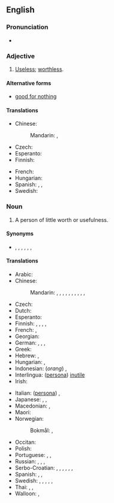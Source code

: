 {{also|good for nothing}}
==English==

===Pronunciation===
* {{audio|en-us-good-for-nothing.ogg|Audio (US)|lang=en}}

===Adjective===
{{en-adj|-}}

# {{lb|en|idiomatic}} [[useless|Useless]]; [[worthless]].

====Alternative forms====
* [[good for nothing]]

====Translations====
{{trans-top|useless, worthless}}
* Chinese:
*: Mandarin: {{t+|cmn|沒用}}, {{t+|cmn|没用|tr=méiyòng}}
* Czech: {{t+|cs|budižkničemu}}
* Esperanto: {{t|eo|sentaŭga}}
* Finnish: {{t+|fi|kelvoton}}
{{trans-mid}}
* French: {{t+|fr|bon à rien|m}}
* Hungarian: {{t+|hu|haszontalan}}
* Spanish: {{t|es|inútil}}, {{t|es|bueno para nada|m}}, {{t|es|buena para nada|f}}
* Swedish: {{t+|sv|oduglig}}
{{trans-bottom}}

===Noun===
{{en-noun|head=[[good]]-[[for]]-[[nothing]]}}

# A person of little worth or usefulness.

====Synonyms====
* {{l|en|ne'er-do-well}}, {{l|en|no-good}}, {{l|en|no-mark}}, {{l|en|nonentity}}, {{l|en|cipher}}, {{l|en|do-nothing}}, {{l|en|faineant}}

====Translations====
{{trans-top|person of little worth or usefulness}}
* Arabic: {{t-needed|ar}}
* Chinese:
*: Mandarin: {{t+|cmn|一無是處|sc=Hani}}, {{t+|cmn|一无是处|tr=yīwúshìchù|sc=Hani}}, {{t+|cmn|不稂不莠|tr=bùlángbùyǒu|sc=Hani}}, {{t+|cmn|窩囊|sc=Hani}}, {{t+|cmn|窝囊|tr=wōnang|sc=Hani}}, {{t+|cmn|沒出息|sc=Hani}}, {{t+|cmn|没出息|tr=méi chūxi|sc=Hani}}, {{t|cmn|玩兒鬧|sc=Hani}}, {{t|cmn|玩儿闹|tr=wánrnào|sc=Hani}}, {{t|cmn|不是東西|sc=Hani}}, {{t|cmn|不是东西|tr=bù shì dōngxi|sc=Hani}}
* Czech: {{t+|cs|budižkničemu|m}}
* Dutch: {{t+|nl|nietsnut|m|f}}
* Esperanto: {{t|eo|sentaŭgulo}}
* Finnish: {{t+|fi|nolla}}, {{t+|fi|hulttio}}, {{t|fi|hanttapuli}}, {{t+|fi|vätys}}, {{t|fi|tyhjäntoimittaja}}
* French: {{t+|fr|bon à rien|m}}, {{t+|fr|vaurien|m}}
* Georgian: {{t|ka|უვარგისი}}
* German: {{t+|de|Taugenichts|m}}, {{t+|de|Nichtsnutz|m}}, {{t|de|Herumtreiber}}, {{t+|de|Tunichtgut|m}}
* Greek: {{t+|el|χαραμοφάης|m}}
* Hebrew: {{t+|he|לא יוצלח|m|tr=Lo Yuts'lahh}}, {{t|he|חסר תועלת|m|tr=chasar thoeleth|sc=Hebr}}
* Hungarian: {{t+|hu|semmirekellő}}, {{t+|hu|haszontalan}}
* Indonesian: (''orang'') {{t+|id|brengsek}}, {{t+|id|sampah}}
* Interlingua: ([[persona]]) [[inutile]]
* Irish: {{t|ga|cúl-le-rath|m}}
{{trans-mid}}
* Italian: ([[persona]]) {{t+|it|inutile|f}}, {{t|it|buono a nulla|m}}
* Japanese: {{t|ja|碌でなし|tr=ろくでなし, rokudenashi}}, {{t|ja|仕様の無い|tr=しようのない, shiyō-no nai}}, {{t|ja|下らない|tr=くだらない, kudaranai}}
* Macedonian: {{t|mk|пацер|m|tr=pácer|sc=Cyrl}}, {{t|mk|бескорисен|m|tr=beskórisen|sc=Cyrl}}
* Maori: {{t|mi|kūrapa}}
* Norwegian:
*: Bokmål: {{t+|nb|døgenikt|m}}, {{t+|nb|drog|n}}
* Occitan: {{t+|oc|emplastre|m}}
* Polish: {{t+|pl|nicpoń|m}}
* Portuguese: {{t+|pt|inútil|m|f}}, {{t+|pt|imprestável|m|f}}, {{t+|pt|zero à esquerda|m}}
* Russian: {{t+|ru|никчёмный}}, {{t+|ru|бесполе́зный}}, {{t+|ru|никуды́шный}}, {{t+|ru|безде́льник|m}}
* Serbo-Croatian: {{t+|sh|ništarija|m}}, {{t+|sh|niškoristi|n}}, {{t+|sh|probisvijet|m}}, {{t+|sh|bitanga|f}}, {{t+|sh|zgubidan|m}}, {{t+|sh|klošar|m}}, {{t|sh|ljenčarija|f}}
* Spanish: {{t|es|inútil}}, {{t|es|bueno para nada|m}}, {{t|es|cero a la izquierda|m}}
* Swedish: {{t+|sv|odugling|c}}, {{t+|sv|slashas|c}}, {{t+|sv|odåga|c}}, {{t+|sv|drönare|c}}, {{t+|sv|nolla|c}}, {{t+|sv|klantskalle|c}}
* Thai: {{t|th|คนคุ้มค่าน้อย}}, {{t|th|คนไม่มีประโยชน์}}, {{t|th|คนไร้ประโยชน์}}
* Walloon: {{t+|wa|rénnvåt|c}}, {{t+|wa|vårén|c}}
{{trans-bottom}}